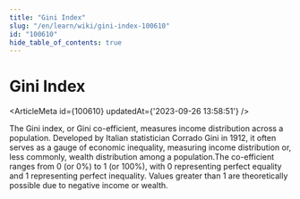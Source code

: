 ```yaml
---
title: "Gini Index"
slug: "/en/learn/wiki/gini-index-100610"
id: "100610"
hide_table_of_contents: true
---
```



# Gini Index

<ArticleMeta id={100610} updatedAt={'2023-09-26 13:58:51'} />
<div className='border-solid border-b border-t-0 my-4 border-[var(--ifm-color-gray-300)]' />

The Gini index, or Gini co-efficient, measures income distribution across a population. Developed by Italian statistician Corrado Gini in 1912, it often serves as a gauge of economic inequality, measuring income distribution or, less commonly, wealth distribution among a population.The co-efficient ranges from 0 (or 0%) to 1 (or 100%), with 0 representing perfect equality and 1 representing perfect inequality. Values greater than 1 are theoretically possible due to negative income or wealth.
